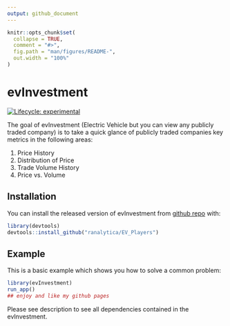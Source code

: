 ```yaml
---
output: github_document
---
```


<!-- README.md is generated from README.Rmd. Please edit that file -->

```r
knitr::opts_chunk$set(
  collapse = TRUE,
  comment = "#>",
  fig.path = "man/figures/README-",
  out.width = "100%"
)
```

# evInvestment

<!-- badges: start -->
[![Lifecycle: experimental](https://img.shields.io/badge/lifecycle-experimental-orange.svg)](https://www.tidyverse.org/lifecycle/#experimental)
<!-- badges: end -->

The goal of evInvestment (Electric Vehicle but you can view any publicly traded company) is to take a quick glance of publicly traded companies key metrics in the following areas:

1. Price History
2. Distribution of Price
3. Trade Volume History
4. Price vs. Volume

## Installation

You can install the released version of evInvestment from [github repo](https://github.com/ranalytica/EV_Players) with:

``` r
library(devtools)
devtools::install_github("ranalytica/EV_Players")
```

## Example

This is a basic example which shows you how to solve a common problem:

```r
library(evInvestment)
run_app()
## enjoy and like my github pages  
```

Please see description to see all dependencies contained in the evInvestment.  

